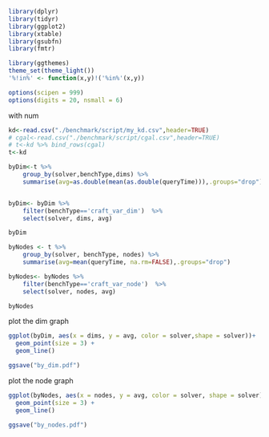 
```r

library(dplyr)
library(tidyr)
library(ggplot2)
library(xtable)
library(gsubfn)
library(fmtr)

library(ggthemes)
theme_set(theme_light())
'%!in%' <- function(x,y)!('%in%'(x,y))

options(scipen = 999)
options(digits = 20, nsmall = 6)
```

with num 
```R
kd<-read.csv("./benchmark/script/my_kd.csv",header=TRUE)
# cgal<-read.csv("./benchmark/script/cgal.csv",header=TRUE)
# t<-kd %>% bind_rows(cgal)
t<-kd
```

```R
byDim<-t %>% 
    group_by(solver,benchType,dims) %>%
    summarise(avg=as.double(mean(as.double(queryTime))),.groups="drop") 


byDim<- byDim %>% 
    filter(benchType=='craft_var_dim')  %>%
    select(solver, dims, avg)

byDim
```

```R
byNodes <- t %>%
    group_by(solver, benchType, nodes) %>%
    summarise(avg=mean(queryTime, na.rm=FALSE),.groups="drop") 

byNodes<- byNodes %>% 
    filter(benchType=='craft_var_node')  %>%
    select(solver, nodes, avg)

byNodes
```

plot the dim graph
```R
ggplot(byDim, aes(x = dims, y = avg, color = solver,shape = solver))+
  geom_point(size = 3) +
  geom_line()

ggsave("by_dim.pdf")
```

plot the node graph
```R
ggplot(byNodes, aes(x = nodes, y = avg, color = solver, shape = solver))+
  geom_point(size = 3) +
  geom_line() 

ggsave("by_nodes.pdf")

```  
